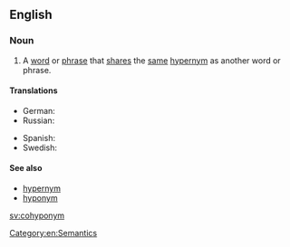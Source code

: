 ==English==

===Noun===
{{en-noun}}

# A [[word]] or [[phrase]] that [[share]]s the [[same]] [[hypernym]] as another word or phrase.

====Translations====
{{trans-top|a word or phrase that shares  the same hypernym  as another word or phrase}}
* German: {{t+|de|Kohyponym}}
* Russian: {{t+|ru|согипоним}}
{{trans-mid}}
* Spanish: {{t+|es|cohipónimo|m}}
* Swedish: {{t+|sv|kohyponym|c}}
{{trans-bottom}}

====See also====
* [[hypernym]]
* [[hyponym]]

[[sv:cohyponym]]
[[Category:en:Semantics]]